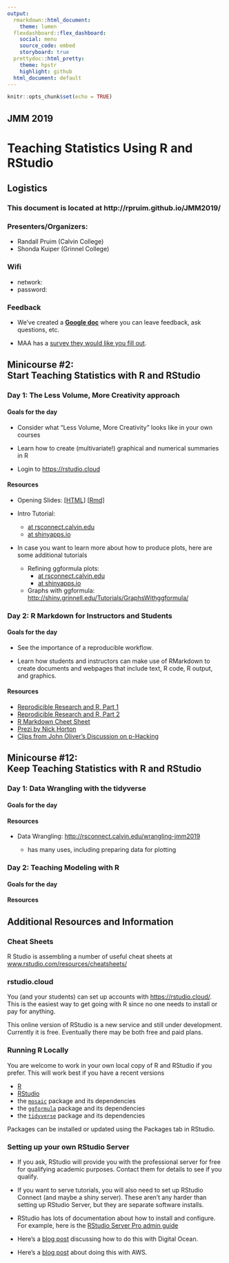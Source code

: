 ```yaml
---
output: 
  rmarkdown::html_document:
    theme: lumen
  flexdashboard::flex_dashboard:
    social: menu
    source_code: embed
    storyboard: true
  prettydoc::html_pretty:
    theme: hpstr
    highlight: github
  html_document: default
---
```


```r
knitr::opts_chunk$set(echo = TRUE)
```


## JMM 2019 
# Teaching Statistics Using R and RStudio {.tabset .tabset-fade .tabset-pills}

## Logistics

### This document is located at http://rpruim.github.io/JMM2019/

### Presenters/Organizers: 

  * Randall Pruim (Calvin College)
  * Shonda Kuiper (Grinnel College)

### Wifi

  * network: 
  * password: 
  
### Feedback 

 * We've created a [**Google doc**](https://docs.google.com/document/d/18JhF4eUSzLxiB2jZ_HAh8LJ_w0DQladCWP50O51VUnA/edit?usp=sharing) where you can leave feedback, ask questions, etc.

 * MAA has a [survey they would like you fill out](https://www.surveymonkey.com/r/5DF6YZP).

## Minicourse #2: <br>Start Teaching Statistics with R and RStudio

### Day 1: The Less Volume, More Creativity approach

#### Goals for the day

* Consider what "Less Volume, More Creativity" looks like in your own
courses

* Learn how to create (multivariate!) graphical and numerical summaries
in R

* Login to <https://rstudio.cloud>

#### Resources

  * Opening Slides: [[HTML]](less-volume/less-volume-slides.html)
  [[Rmd]](less-volume/less-volume-slides.Rmd)
  

  * Intro Tutorial: 
      * [at rsconnect.calvin.edu](http://rsconnect.calvin.edu/less-volume-jmm2019)
      * [at shinyapps.io]()
  
  * In case you want to learn more about how to produce plots, here are some
  additional tutorials
  
    * Refining ggformula plots: 
        * [at rsconnect.calvin.edu](http://rsconnect.calvin.edu/ggformula/refining/)
        * [at shinyapps.io](https://rpruim.shinyapps.io/Refining_ggformula/)
  
    * Graphs with ggformula: <http://shiny.grinnell.edu/Tutorials/GraphsWithggformula/>
   
### Day 2: R Markdown for Instructors and Students

#### Goals for the day

* See the importance of a reproducible workflow.

* Learn how students and instructors can make use of RMarkdown to create
documents and webpages that include text, R code, R output, and graphics.

#### Resources

 * [Reprodicible Research and R, Part 1](http://rpubs.com/skuiper/reproducibility1)
 * [Reprodicible Research and R, Part 2](http://rpubs.com/skuiper/reproducibility2)
 * [R Markdown Cheet Sheet](https://github.com/rstudio/cheatsheets/raw/master/rmarkdown-2.0.pdf)  
 * [Prezi by Nick Horton](https://prezi.com/vq6l5yqpnqma/intro-to-r-markdown-cvc-2015/)
 * [Clips from John Oliver's Discussion on p-Hacking](https://www.youtube.com/watch?v=FLNeWgs2n_Q)

## Minicourse #12: <br>Keep Teaching Statistics with R and RStudio

### Day 1: Data Wrangling with the tidyverse

#### Goals for the day

#### Resources

 * Data Wrangling: <http://rsconnect.calvin.edu/wrangling-jmm2019>
    
    * has many uses, including preparing data for plotting

### Day 2: Teaching Modeling with R

#### Goals for the day

#### Resources


## Additional Resources and Information

<!-- ## R Studio Server -->

<!-- You are welcome to use an account on Calvin's RStudio server using the username and password  -->
<!-- provided.  Here's the link to get there. -->

<!--   * [rstudio.calvin.edu](http://rstudio.calvin.edu) -->

<!-- These accounts will likely be recycled in May or June, 2018. -->

### Cheat Sheets

R Studio is assembling a number of useful cheat sheets at [www.rstudio.com/resources/cheatsheets/](https://www.rstudio.com/resources/cheatsheets/)

### rstudio.cloud

You (and your students) can set up accounts with <https://rstudio.cloud/>.
This is the easiest way to get going with R since no one needs to install or 
pay for anything.

This online version of RStudio is a new service and still under development.
Currently it is free.  Eventually there may be both free and paid plans.


### Running R Locally

You are welcome to work in your own local copy of R and RStudio if you prefer.  This will work best if you have a recent versions 

  * [R](http://cran.r-project.org)
  * [RStudio](http://rstudio.com)
  * the [`mosaic`](https://github.com/ProjectMOSAIC/mosaic) package and its dependencies
  * the [`ggformula`](https://github.com/ProjectMOSAIC/mosaic) package and its dependencies
  * the [`tidyverse`](https://github.com/tidyverse/tidyverse) package and its dependencies
  
Packages can be installed or updated using the Packages tab in RStudio.


### Setting up your own RStudio Server  

 * If you ask, RStudio will provide you with the professional server for free for qualifying academic purposes.  Contact them for details to see if you qualify.
 
 * If you want to serve tutorials, you will also need to set up RStudio Connect (and maybe a shiny server).  These aren't any harder than setting up RStudio Server, but they are separate software installs.
 
 * RStudio has lots of documentation about how to install and configure. For example, here is the [RStudio Server Pro admin guide](http://docs.rstudio.com/ide/server-pro/)
 
 * Here's a [blog post](https://www.r-bloggers.com/how-to-get-your-very-own-rstudio-server-and-shiny-server-with-digitalocean/) discussing how to do this with Digital Ocean.

 * Here's a [blog post](http://amunategui.github.io/EC2-RStudioServer/) about doing this with AWS.
 